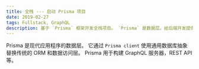 ```yaml
---
title: 全栈 --- 启动 Prisma 项目
date: 2019-02-27
tags: Fullstack, GraphQL
description: 基于 `Prisma` 框架开发全栈项目。 `Prisma` 是数据层，给后端开发提供了全套的便捷、快速的开发体验。
---
```


Prisma 是现代应用程序的数据层。 它通过 `Prisma client` 使用通用数据库抽象替换传统的 ORM 和数据访问层。 Prisma 用于构建 GraphQL 服务器，REST API 等。